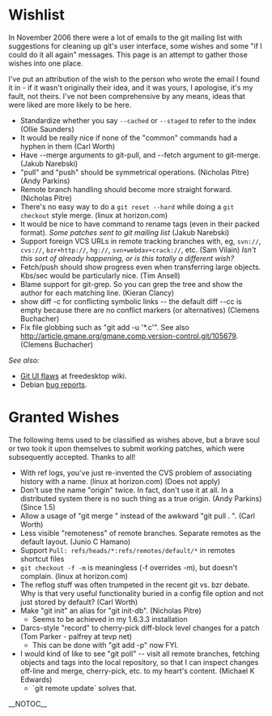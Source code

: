 = Wishlist =

In November 2006 there were a lot of emails to the git mailing list with suggestions for cleaning up git's user interface, some wishes and some "if I could do it all again" messages.  This page is an attempt to gather those wishes into one place.

I've put an attribution of the wish to the person who wrote the email I found it in - if it wasn't originally their idea, and it was yours, I apologise, it's my fault, not theirs.  I've not been comprehensive by any means, ideas that were liked are more likely to be here.

* Standardize whether you say <code><nowiki>--cached</nowiki></code> or <code><nowiki>--staged</nowiki></code> to refer to the index (Ollie Saunders)
* It would be really nice if none of the "common" commands had a hyphen in them (Carl Worth)
* Have --merge arguments to git-pull, and --fetch argument to git-merge. (Jakub Narebski)
* "pull" and "push" should be symmetrical operations.  (Nicholas Pitre) (Andy Parkins)
* Remote branch handling should become more straight forward.  (Nicholas Pitre)
* There's no easy way to do a <code><nowiki>git reset --hard</nowiki></code> while doing a <code><nowiki>git checkout</nowiki></code> style merge. (linux at horizon.com)
* It would be nice to have command to rename tags (even in their packed format). ''Some patches sent to git mailing list'' (Jakub Narebski)
* Support foreign VCS URLs in remote tracking branches with, eg, <code><nowiki>svn://</nowiki></code>, <code><nowiki>cvs://</nowiki></code>, <code><nowiki>bzr+http://</nowiki></code>, <code><nowiki>hg://</nowiki></code>, <code><nowiki>svn+webdav+crack://</nowiki></code>, etc.  (Sam Vilain)  ''Isn't this sort of already happening, or is this totally a different wish?''
* Fetch/push should show progress even when transferring large objects. Kbs/sec would be particularly nice. (Tim Ansell)
* Blame support for git-grep. So you can grep the tree and show the author for each matching line. (Kieran Clancy)
* show diff -c for conflicting symbolic links -- the default diff --cc is empty because there are no conflict markers (or alternatives) (Clemens Buchacher)
* Fix file globbing such as "git add -u '*.c'". See also [http://article.gmane.org/gmane.comp.version-control.git/105679 http://article.gmane.org/gmane.comp.version-control.git/105679]. (Clemens Buchacher)

''See also:''
* [http://www.freedesktop.org/wiki/Infrastructure/git/UIFlaws Git UI flaws] at freedesktop wiki.
* Debian [http://bugs.debian.org/src:git bug reports].

= Granted Wishes =

The following items used to be classified as wishes above, but a brave soul or two took it upon themselves to submit working patches, which were subsequently accepted.  Thanks to all!

* With ref logs, you've just re-invented the CVS problem of associating history with a name. (linux at horizon.com) (Does not apply)
* Don't use the name "origin" twice.  In fact, don't use it at all.  In a distributed system there is no such thing as a true origin.  (Andy Parkins) (Since 1.5)
* Allow a usage of "git merge <branch>" instead of the awkward "git pull . <branch>". (Carl Worth)
* Less visible "remoteness" of remote branches.  Separate remotes as the default layout.  (Junio C Hamano)
* Support <code><nowiki>Pull: refs/heads/*:refs/remotes/default/*</nowiki></code> in remotes shortcut files
* <code><nowiki>git checkout -f -m</nowiki></code> is meaningless (-f overrides -m), but doesn't complain. (linux at horizon.com)
* The reflog stuff was often trumpeted in the recent git vs. bzr debate. Why is that very useful functionality buried in a config file option and not just stored by default?  (Carl Worth)
* Make "git init" an alias for "git init-db". (Nicholas Pitre)
** Seems to be achieved in my 1.6.3.3 installation
* Darcs-style "record" to cherry-pick diff-block level changes for a patch (Tom Parker - palfrey at tevp net)
** This can be done with "git add -p" now FYI.
* I would kind of like to see "git poll" -- visit all remote branches, fetching objects and tags into the local repository, so that I can inspect changes off-line and merge, cherry-pick, etc. to my heart's content. (Michael K Edwards)
** `git remote update` solves that.

__NOTOC__
